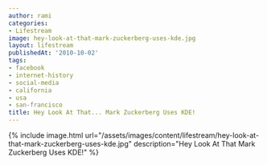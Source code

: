 ```yaml
---
author: rami
categories:
- Lifestream
image: hey-look-at-that-mark-zuckerberg-uses-kde.jpg
layout: lifestream
publishedAt: '2010-10-02'
tags:
- facebook
- internet-history
- social-media
- california
- usa
- san-francisco
title: Hey Look At That... Mark Zuckerberg Uses KDE!
---
```


{% include image.html url="/assets/images/content/lifestream/hey-look-at-that-mark-zuckerberg-uses-kde.jpg" description="Hey Look At That Mark Zuckerberg Uses KDE!" %}
